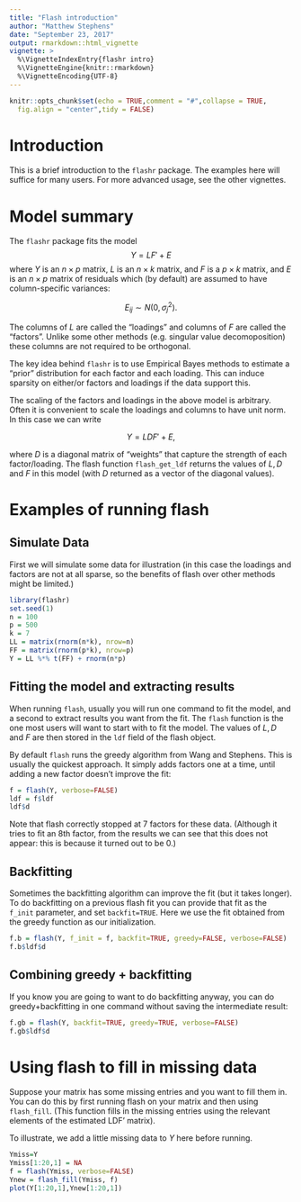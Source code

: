```yaml
---
title: "Flash introduction"
author: "Matthew Stephens"
date: "September 23, 2017"
output: rmarkdown::html_vignette
vignette: >
  %\VignetteIndexEntry{flashr intro}
  %\VignetteEngine{knitr::rmarkdown}
  %\VignetteEncoding{UTF-8}
---
```



```r
knitr::opts_chunk$set(echo = TRUE,comment = "#",collapse = TRUE,
  fig.align = "center",tidy = FALSE)
```

# Introduction

This is a brief introduction to the `flashr` package.  The examples
here will suffice for many users. For more advanced usage, see
the other vignettes.

# Model summary

The `flashr` package fits the model $$Y = LF' + E$$ where $Y$ is an $n
\times p$ matrix, $L$ is an $n \times k$ matrix, and $F$ is a $p
\times k$ matrix, and $E$ is an $n \times p$ matrix of residuals which
(by default) are assumed to have column-specific variances:

$$E_{ij} \sim N(0,\sigma_{j}^2).$$

The columns of $L$ are called the "loadings" and columns of $F$ are
called the "factors". Unlike some other methods (e.g. singular value
decomoposition) these columns are not required to be orthogonal.

The key idea behind `flashr` is to use Empirical Bayes methods to
estimate a "prior" distribution for each factor and each loading. This
can induce sparsity on either/or factors and loadings if the data
support this.

The scaling of the factors and loadings in the above model is
arbitrary. Often it is convenient to scale the loadings and columns to
have unit norm. In this case we can write

$$Y = LDF' + E,$$

where $D$ is a diagonal matrix of "weights" that capture the strength
of each factor/loading. The flash function `flash_get_ldf` returns the
values of $L, D$ and $F$ in this model (with $D$ returned as a vector
of the diagonal values).

# Examples of running flash

## Simulate Data

First we will simulate some data for illustration (in this case the
loadings and factors are not at all sparse, so the benefits of flash
over other methods might be limited.)

```r
library(flashr)
set.seed(1)
n = 100
p = 500
k = 7
LL = matrix(rnorm(n*k), nrow=n)
FF = matrix(rnorm(p*k), nrow=p)
Y = LL %*% t(FF) + rnorm(n*p)
```

## Fitting the model and extracting results

When running `flash`, usually you will run one command to fit the
model, and a second to extract results you want from the fit.  The
`flash` function is the one most users will want to start with to fit
the model.  The values of $L,D$ and $F$ are then stored in the `ldf`
field of the flash object.

By default `flash` runs the greedy algorithm from Wang and Stephens.
This is usually the quickest approach. It simply adds factors one at a
time, until adding a new factor doesn't improve the fit:

```r
f = flash(Y, verbose=FALSE)
ldf = f$ldf
ldf$d
```

Note that flash correctly stopped at 7 factors for these
data. (Although it tries to fit an 8th factor, from the results we can
see that this does not appear: this is because it turned out to be 0.)

## Backfitting

Sometimes the backfitting algorithm can improve the fit (but it takes
longer).  To do backfitting on a previous flash fit you can provide
that fit as the `f_init` parameter, and set `backfit=TRUE`. Here we
use the fit obtained from the greedy function as our initialization.

```r
f.b = flash(Y, f_init = f, backfit=TRUE, greedy=FALSE, verbose=FALSE)
f.b$ldf$d
```

## Combining greedy + backfitting

If you know you are going to want to do backfitting anyway, you can do
greedy+backfitting in one command without saving the intermediate
result:

```r
f.gb = flash(Y, backfit=TRUE, greedy=TRUE, verbose=FALSE)
f.gb$ldf$d
```

# Using flash to fill in missing data

Suppose your matrix has some missing entries and you want to fill them
in. You can do this by first running flash on your matrix and then
using `flash_fill`. (This function fills in the missing entries using
the relevant elements of the estimated LDF' matrix).

To illustrate, we add a little missing data to $Y$ here before running.

```r
Ymiss=Y
Ymiss[1:20,1] = NA
f = flash(Ymiss, verbose=FALSE)
Ynew = flash_fill(Ymiss, f)
plot(Y[1:20,1],Ynew[1:20,1])
```
